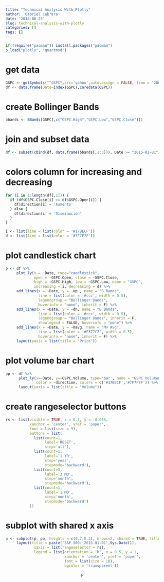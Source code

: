 ```yaml
---
title: "Technical Analysis With Plotly" 
author: 'Gabriel Cabrera'
date: '2018-08-23'
slug: technical-analysis-with-plotly
categories: []
tags: []
---
```


```r
if(!require("pacman")) install.packages("pacman")
p_load("plotly", "quantmod")
```

# get data

```r
GSPC <- getSymbols("^GSPC",src='yahoo',auto.assign = FALSE, from = "2007-01-01")
df <- data.frame(Date=index(GSPC),coredata(GSPC))
```

# create Bollinger Bands

```r
bbands <- BBands(GSPC[,c("GSPC.High","GSPC.Low","GSPC.Close")])
```

# join and subset data

```r
df <- subset(cbind(df, data.frame(bbands[,1:3])), Date >= "2015-01-01")
```


# colors column for increasing and decreasing

```r
for (i in 1:length(df[,1])) {
  if (df$GSPC.Close[i] >= df$GSPC.Open[i]) {
    df$direction[i] = 'Aumento'
  } else {
    df$direction[i] = 'Disminución'
  }
}
```
 
```r
i <- list(line = list(color = '#17BECF'))
d <- list(line = list(color = '#7F7F7F'))
```


# plot candlestick chart

```r
p <- df %>%
     plot_ly(x = ~Date, type="candlestick",
             open = ~GSPC.Open, close = ~GSPC.Close,
             high = ~GSPC.High, low = ~GSPC.Low, name = "GSPC",
             increasing = i, decreasing = d) %>%
     add_lines(x = ~Date, y = ~up , name = "B Bands",
               line = list(color = '#ccc', width = 0.5),
               legendgroup = "Bollinger Bands",
               hoverinfo = "none", inherit = F) %>%
     add_lines(x = ~Date, y = ~dn, name = "B Bands",
               line = list(color = '#ccc', width = 0.5),
               legendgroup = "Bollinger Bands", inherit = F,
               showlegend = FALSE, hoverinfo = "none") %>%
     add_lines(x = ~Date, y = ~mavg, name = "Mv Avg",
               line = list(color = '#E377C2', width = 0.5),
               hoverinfo = "none", inherit = F) %>%
     layout(yaxis = list(title = "Price"))
```


# plot volume bar chart


```r
pp <- df %>%
      plot_ly(x=~Date, y=~GSPC.Volume, type='bar', name = "GSPC Volumen",
              color = ~direction, colors = c('#17BECF','#7F7F7F')) %>%
      layout(yaxis = list(title = "Volume"))
```


# create rangeselector buttons
```r
rs <- list(visible = TRUE, x = 0.5, y = -0.055,
           xanchor = 'center', yref = 'paper',
           font = list(size = 9),
           buttons = list(
             list(count=1,
                  label='RESET',
                  step='all'),
             list(count=1,
                  label='1 YR',
                  step='year',
                  stepmode='backward'),
             list(count=3,
                  label='3 MO',
                  step='month',
                  stepmode='backward'),
             list(count=1,
                  label='1 MO',
                  step='month',
                  stepmode='backward')
           ))
```


# subplot with shared x axis
```r
p <- subplot(p, pp, heights = c(0.7,0.2), nrows=2, shareX = TRUE, titleY = TRUE) %>%
     layout(title = paste("S&P 500: 2015-01-01",Sys.Date()),
             xaxis = list(rangeselector = rs),
             legend = list(orientation = 'h', x = 0.5, y = 1,
                           xanchor = 'center', yref = 'paper',
                           font = list(size = 10),
                           bgcolor = 'transparent'))
```   

<center>
```r
p
```
</center>



